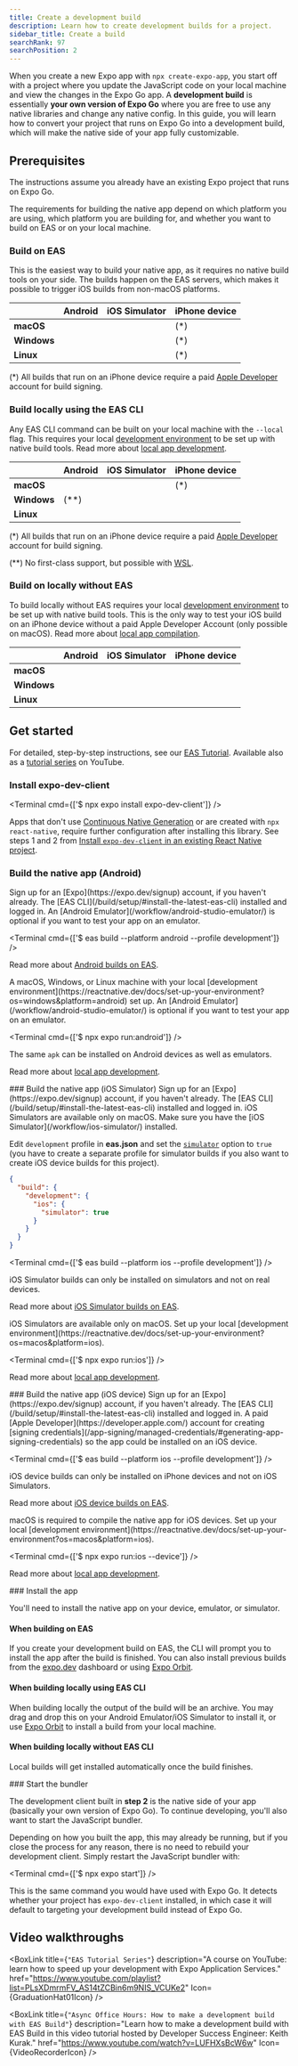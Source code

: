 ```yaml
---
title: Create a development build
description: Learn how to create development builds for a project.
sidebar_title: Create a build
searchRank: 97
searchPosition: 2
---
```




When you create a new Expo app with `npx create-expo-app`, you start off with a project where you update the JavaScript code on your local machine and view the changes in the Expo Go app. A **development build** is essentially **your own version of Expo Go** where you are free to use any native libraries and change any native config. In this guide, you will learn how to convert your project that runs on Expo Go into a development build, which will make the native side of your app fully customizable.

<VideoBoxLink videoId="uQCE9zl3dXU" title="How to create a development build" />

## Prerequisites

The instructions assume you already have an existing Expo project that runs on Expo Go.

The requirements for building the native app depend on which platform you are using, which platform you are building for, and whether you want to build on EAS or on your local machine.

### Build on EAS

This is the easiest way to build your native app, as it requires no native build tools on your side. The builds happen on the EAS servers, which makes it possible to trigger iOS builds from non-macOS platforms.

|             | Android    | iOS Simulator | iPhone device   |
| ----------- | ---------- | ------------- | --------------- |
| **macOS**   | <YesIcon/> | <YesIcon/>    | <YesIcon/> (\*) |
| **Windows** | <YesIcon/> | <YesIcon/>    | <YesIcon/> (\*) |
| **Linux**   | <YesIcon/> | <YesIcon/>    | <YesIcon/> (\*) |

(\*) All builds that run on an iPhone device require a paid [Apple Developer](developer.apple.com) account for build signing.

### Build locally using the EAS CLI

Any EAS CLI command can be built on your local machine with the `--local` flag. This requires your local [development environment](https://reactnative.dev/docs/set-up-your-environment?os=macos&platform=ios) to be set up with native build tools. Read more about [local app development](/build-reference/local-builds/).

|             | Android           | iOS Simulator | iPhone device   |
| ----------- | ----------------- | ------------- | --------------- |
| **macOS**   | <YesIcon/>        | <YesIcon/>    | <YesIcon/> (\*) |
| **Windows** | <YesIcon/> (\*\*) | <NoIcon />    | <NoIcon />      |
| **Linux**   | <YesIcon/>        | <NoIcon />    | <NoIcon />      |

(\*) All builds that run on an iPhone device require a paid [Apple Developer](developer.apple.com) account for build signing.

(\*\*) No first-class support, but possible with [WSL](http://expo.fyi/wsl.md).

### Build on locally without EAS

To build locally without EAS requires your local [development environment](https://reactnative.dev/docs/set-up-your-environment?os=macos&platform=ios) to be set up with native build tools. This is the only way to test your iOS build on an iPhone device without a paid Apple Developer Account (only possible on macOS). Read more about [local app compilation](/guides/local-app-development/#local-app-compilation).

|             | Android    | iOS Simulator | iPhone device |
| ----------- | ---------- | ------------- | ------------- |
| **macOS**   | <YesIcon/> | <YesIcon/>    | <YesIcon/>    |
| **Windows** | <YesIcon/> | <NoIcon />    | <NoIcon />    |
| **Linux**   | <YesIcon/> | <NoIcon />    | <NoIcon />    |

## Get started

For detailed, step-by-step instructions, see our [EAS Tutorial](/tutorial/eas/introduction). Available also as a [tutorial series](https://www.youtube.com/playlist?list=PLsXDmrmFV_AS14tZCBin6m9NIS_VCUKe2) on YouTube.

<Step label="1">

### Install expo-dev-client

<Terminal cmd={['$ npx expo install expo-dev-client']} />

<Collapsible summary="Are you using this library in a existing (bare) React Native app?">

Apps that don't use [Continuous Native Generation](/workflow/continuous-native-generation/) or are created with `npx react-native`, require further configuration after installing this library. See steps 1 and 2 from [Install `expo-dev-client` in an existing React Native project](/bare/install-dev-builds-in-bare/).

</Collapsible>

</Step>

<Step label="2">

### Build the native app (Android)

<Tabs>

<Tab label="Build on EAS">

<Prerequisites numberOfRequirements={3}>
  <Requirement number={1} title="Expo account">
    Sign up for an [Expo](https://expo.dev/signup) account, if you haven't already.
  </Requirement>
  <Requirement number={2} title="EAS CLI">
    The [EAS CLI](/build/setup/#install-the-latest-eas-cli) installed and logged in.
    <Terminal cmd={['$ npm install -g eas-cli && eas login']} />
  </Requirement>
  <Requirement number={3} title="An Android Emulator (optional)">
    An [Android Emulator](/workflow/android-studio-emulator/) is optional if you want to test your
    app on an emulator.
  </Requirement>
</Prerequisites>

<Terminal cmd={['$ eas build --platform android --profile development']} />

Read more about [Android builds on EAS](/tutorial/eas/android-development-build).

</Tab>

<Tab label="On your local machine">

<Prerequisites numberOfRequirements={2}>
  <Requirement number={1} title="Development environment set up">
    A macOS, Windows, or Linux machine with your local [development
    environment](https://reactnative.dev/docs/set-up-your-environment?os=windows&platform=android)
    set up.
  </Requirement>
  <Requirement number={2} title="An Android Emulator (optional)">
    An [Android Emulator](/workflow/android-studio-emulator/) is optional if you want to test your
    app on an emulator.
  </Requirement>
</Prerequisites>

<Terminal cmd={['$ npx expo run:android']} />

The same `apk` can be installed on Android devices as well as emulators.

Read more about [local app development](/guides/local-app-development/#local-builds-with-expo-dev-client).

</Tab>
</Tabs>

</Step>

<Step label="2">
### Build the native app (iOS Simulator)

<Tabs>

<Tab label="Build on EAS">

<Prerequisites numberOfRequirements={3}>
  <Requirement number={1} title="Expo account">
    Sign up for an [Expo](https://expo.dev/signup) account, if you haven't already.
  </Requirement>
  <Requirement number={2} title="EAS CLI">
    The [EAS CLI](/build/setup/#install-the-latest-eas-cli) installed and logged in.
    <Terminal cmd={['$ npm install -g eas-cli && eas login']} />
  </Requirement>
  <Requirement number={3} title="macOS with iOS Simulator installed">
    iOS Simulators are available only on macOS. Make sure you have the [iOS
    Simulator](/workflow/ios-simulator/) installed.
  </Requirement>
</Prerequisites>

Edit `development` profile in **eas.json** and set the [`simulator`](/eas/json/#simulator) option to `true` (you have to create a separate profile for simulator builds if you also want to create iOS device builds for this project).

```json eas.json
{
  "build": {
    "development": {
      "ios": {
        "simulator": true
      }
    }
  }
}
```

<Terminal cmd={['$ eas build --platform ios --profile development']} />

iOS Simulator builds can only be installed on simulators and not on real devices.

Read more about [iOS Simulator builds on EAS](/tutorial/eas/ios-development-build-for-simulators/).

</Tab>

<Tab label="On your local machine">

<Prerequisites numberOfRequirements={2}>
  <Requirement number={1} title="macOS">
    iOS Simulators are available only on macOS.
  </Requirement>
  <Requirement number={2} title="Development environment set up">
    Set up your local [development
    environment](https://reactnative.dev/docs/set-up-your-environment?os=macos&platform=ios).
  </Requirement>
</Prerequisites>

<Terminal cmd={['$ npx expo run:ios']} />

Read more about [local app development](/guides/local-app-development/#local-builds-with-expo-dev-client).

</Tab>
</Tabs>

</Step>

<Step label="2">
### Build the native app (iOS device)

<Tabs>

<Tab label="Build on EAS">

<Prerequisites numberOfRequirements={3}>
  <Requirement number={1} title="Expo account">
    Sign up for an [Expo](https://expo.dev/signup) account, if you haven't already.
  </Requirement>
  <Requirement number={2} title="EAS CLI">
    The [EAS CLI](/build/setup/#install-the-latest-eas-cli) installed and logged in.
    <Terminal cmd={['$ npm install -g eas-cli && eas login']} />
  </Requirement>
  <Requirement number={3} title="Apple Developer account">
    A paid [Apple Developer](https://developer.apple.com/) account for creating [signing
    credentials](/app-signing/managed-credentials/#generating-app-signing-credentials) so the app
    could be installed on an iOS device.
  </Requirement>
</Prerequisites>

<Terminal cmd={['$ eas build --platform ios --profile development']} />

iOS device builds can only be installed on iPhone devices and not on iOS Simulators.

Read more about [iOS device builds on EAS](/tutorial/eas/ios-development-build-for-devices/).

</Tab>

<Tab label="On your local machine">

<Prerequisites numberOfRequirements={2}>
  <Requirement number={1} title="macOS">
    macOS is required to compile the native app for iOS devices.
  </Requirement>
  <Requirement number={2} title="Development environment set up">
    Set up your local [development
    environment](https://reactnative.dev/docs/set-up-your-environment?os=macos&platform=ios).
  </Requirement>
</Prerequisites>

<Terminal cmd={['$ npx expo run:ios --device']} />

Read more about [local app development](/guides/local-app-development/#local-builds-with-expo-dev-client).

</Tab>
</Tabs>

</Step>

<Step label="3">
### Install the app

You'll need to install the native app on your device, emulator, or simulator.

#### When building on EAS

If you create your development build on EAS, the CLI will prompt you to install the app after the build is finished. You can also install previous builds from the [expo.dev](https://expo.dev/) dashboard or using [Expo Orbit](https://expo.dev/orbit).

#### When building locally using EAS CLI

When building locally the output of the build will be an archive. You may drag and drop this on your Android Emulator/iOS Simulator to install it, or use [Expo Orbit](https://expo.dev/orbit) to install a build from your local machine.

#### When building locally without EAS CLI

Local builds will get installed automatically once the build finishes.

</Step>

<Step label="4">
### Start the bundler

The development client built in **step 2** is the native side of your app (basically your own version of Expo Go). To continue developing, you'll also want to start the JavaScript bundler.

Depending on how you built the app, this may already be running, but if you close the process for any reason, there is no need to rebuild your development client. Simply restart the JavaScript bundler with:

<Terminal cmd={['$ npx expo start']} />

This is the same command you would have used with Expo Go. It detects whether your project has `expo-dev-client` installed, in which case it will default to targeting your development build instead of Expo Go.

</Step>

## Video walkthroughs

<BoxLink
  title={`"EAS Tutorial Series"`}
  description="A course on YouTube: learn how to speed up your development with Expo Application Services."
  href="https://www.youtube.com/playlist?list=PLsXDmrmFV_AS14tZCBin6m9NIS_VCUKe2"
  Icon={GraduationHat01Icon}
/>

<BoxLink
  title={`"Async Office Hours: How to make a development build with EAS Build"`}
  description="Learn how to make a development build with EAS Build in this video tutorial hosted by Developer Success Engineer: Keith Kurak."
  href="https://www.youtube.com/watch?v=LUFHXsBcW6w"
  Icon={VideoRecorderIcon}
/>
